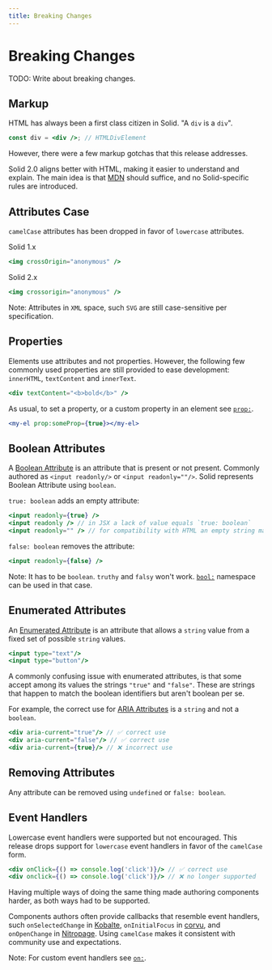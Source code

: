 ```yaml
---
title: Breaking Changes
---
```


# Breaking Changes

TODO: Write about breaking changes.

## Markup

HTML has always been a first class citizen in Solid. "A `div` is a `div`".

```jsx
const div = <div />; // HTMLDivElement
```

However, there were a few markup gotchas that this release addresses.

Solid 2.0 aligns better with HTML, making it easier to understand and explain. The main idea is that [MDN](https://developer.mozilla.org/) should suffice, and no Solid-specific rules are introduced.

## Attributes Case

`camelCase` attributes has been dropped in favor of `lowercase` attributes.

Solid 1.x

```jsx
<img crossOrigin="anonymous" />
```

Solid 2.x

```jsx
<img crossorigin="anonymous" />
```

Note: Attributes in `XML` space, such `SVG` are still case-sensitive per specification.

## Properties

Elements use attributes and not properties.
However, the following few commonly used properties are still provided to ease development: `innerHTML`, `textContent` and `innerText`.

```jsx
<div textContent="<b>bold</b>" />
```

As usual, to set a property, or a custom property in an element see [`prop:`](https://docs.solidjs.com/reference/jsx-attributes/prop).

```jsx
<my-el prop:someProp={true}></my-el>
```

## Boolean Attributes

A [Boolean Attribute](https://developer.mozilla.org/en-US/docs/Glossary/Boolean/HTML) is an attribute that is present or not present.
Commonly authored as `<input readonly/>` or `<input readonly=""/>`.
Solid represents Boolean Attribute using `boolean`.

`true: boolean` adds an empty attribute:

```jsx
<input readonly={true} />
<input readonly /> // in JSX a lack of value equals `true: boolean`
<input readonly="" /> // for compatibility with HTML an empty string may be used
```

`false: boolean` removes the attribute:

```jsx
<input readonly={false} />
```

Note: It has to be `boolean`. `truthy` and `falsy` won't work. [`bool:`](https://docs.solidjs.com/reference/jsx-attributes/bool) namespace can be used in that case.

## Enumerated Attributes

An [Enumerated Attribute](https://developer.mozilla.org/en-US/docs/Glossary/Enumerated) is an attribute that allows a `string` value from a fixed set of possible `string` values.

```jsx
<input type="text"/>
<input type="button"/>
```

A commonly confusing issue with enumerated attributes, is that some accept among its values the strings `"true"` and `"false"`.
These are strings that happen to match the boolean identifiers but aren't boolean per se.

For example, the correct use for [ARIA Attributes](https://developer.mozilla.org/en-US/docs/Glossary/Boolean/ARIA) is a `string` and not a `boolean`.

```jsx
<div aria-current="true"/> // ✅ correct use
<div aria-current="false"/> // ✅ correct use
<div aria-current={true}/> // ❌ incorrect use
```

## Removing Attributes

Any attribute can be removed using `undefined` or `false: boolean`.

## Event Handlers

Lowercase event handlers were supported but not encouraged.
This release drops support for `lowercase` event handlers in favor of the `camelCase` form.

```jsx
<div onClick={() => console.log('click')}/> // ✅ correct use
<div onclick={() => console.log('click')}/> // ❌ no longer supported
```

Having multiple ways of doing the same thing made authoring components harder, as both ways had to be supported.

Components authors often provide callbacks that resemble event handlers, such `onSelectedChange` in [Kobalte](https://kobalte.dev/docs/core/overview/introduction/), `onInitialFocus` in [corvu](https://corvu.dev/), and `onOpenChange` in [Nitropage](https://nitropage.org/).
Using `camelCase` makes it consistent with community use and expectations.

Note: For custom event handlers see [`on:`](https://docs.solidjs.com/reference/jsx-attributes/on).

